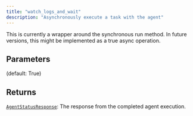 ```yaml
---
title: "watch_logs_and_wait"
description: "Asynchronously execute a task with the agent"
---
```




This is currently a wrapper around the synchronous run method.
In future versions, this might be implemented as a true async operation.



## Parameters

<ParamField path="agent_id" type="str">

</ParamField>

<ParamField path="session_id" type="str">

</ParamField>

<ParamField path="log" type="bool">
   (default: True)
</ParamField>

## Returns

[`AgentStatusResponse`](../misc/agentstatusresponse): The response from the completed agent execution.
